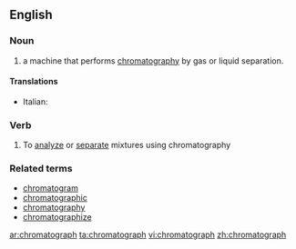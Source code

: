 ==English==

===Noun===
{{en-noun}}

# {{analytical chemistry}} a machine that performs [[chromatography]] by gas or liquid separation.

====Translations====
{{top}}
* Italian: {{t-|it|cromatografo|m}}
{{mid}}

{{bottom}}

===Verb===
{{en-verb}}

# To [[analyze]] or [[separate]] mixtures using chromatography

===Related terms===
*[[chromatogram]]
*[[chromatographic]]
*[[chromatography]]
*[[chromatographize]]

[[ar:chromatograph]]
[[ta:chromatograph]]
[[vi:chromatograph]]
[[zh:chromatograph]]
[[#English|{{subst:chromatographize}}]]